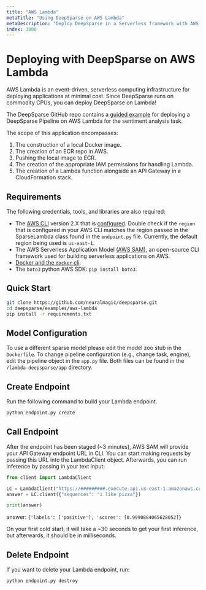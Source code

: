 ```yaml
---
title: "AWS Lambda"
metaTitle: "Using DeepSparse on AWS Lambda"
metaDescription: "Deploy DeepSparse in a Serverless framework with AWS Lambda"
index: 3000
---
```


# Deploying with DeepSparse on AWS Lambda

AWS Lambda is an event-driven, serverless computing infrastructure for deploying applications at minimal cost. Since
DeepSparse runs on commodity CPUs, you can deploy DeepSparse on Lambda!

The DeepSparse GitHub repo contains a [guided example](https://github.com/neuralmagic/deepsparse/tree/main/examples/aws-lambda) 
for deploying a DeepSparse Pipeline on AWS Lambda for the sentiment analysis task.

The scope of this application encompasses:
1. The construction of a local Docker image.
2. The creation of an ECR repo in AWS.
3. Pushing the local image to ECR.
4. The creation of the appropriate IAM permissions for handling Lambda.
5. The creation of a Lambda function alongside an API Gateway in a CloudFormation stack. 

## Requirements
The following credentials, tools, and libraries are also required:
* The [AWS CLI](https://docs.aws.amazon.com/cli/latest/userguide/getting-started-install.html) version 2.X that is [configured](https://docs.aws.amazon.com/cli/latest/userguide/cli-configure-quickstart.html). Double check if the `region` that is configured in your AWS CLI matches the region passed in the SparseLambda class found in the `endpoint.py` file. Currently, the default region being used is `us-east-1`.
* The AWS Serverless Application Model [(AWS SAM)](https://docs.aws.amazon.com/serverless-application-model/latest/developerguide/what-is-sam.html), an open-source CLI framework used for building serverless applications on AWS.
* [Docker and the `docker` cli](https://docs.docker.com/get-docker/).
* The `boto3` python AWS SDK: `pip install boto3`.

## Quick Start

```bash 
git clone https://github.com/neuralmagic/deepsparse.git
cd deepsparse/examples/aws-lambda
pip install -r requirements.txt
```
## Model Configuration

To use a different sparse model please edit the model zoo stub in the `Dockerfile`. 
To change pipeline configuration (e.g., change task, engine), edit the pipeline object in the `app.py` file. Both files can be found in the `/lambda-deepsparse/app` directory.

## Create Endpoint

Run the following command to build your Lambda endpoint.

```bash
python endpoint.py create
```
## Call Endpoint

After the endpoint has been staged (~3 minutes), AWS SAM will provide your API Gateway endpoint URL in CLI. You can start making requests by passing this URL into the LambdaClient object. Afterwards, you can run inference by passing in your text input:

```python
from client import LambdaClient

LC = LambdaClient("https://#########.execute-api.us-east-1.amazonaws.com/inference")
answer = LC.client({"sequences": "i like pizza"})

print(answer)
```

answer: `{'labels': ['positive'], 'scores': [0.9990884065628052]}`

On your first cold start, it will take a ~30 seconds to get your first inference, but afterwards, it should be in milliseconds.

## Delete Endpoint

If you want to delete your Lambda endpoint, run:

```bash
python endpoint.py destroy
```